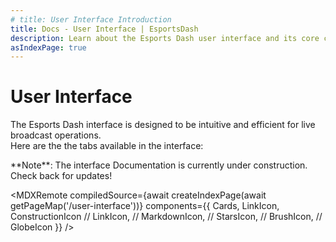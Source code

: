 ```yaml
---
# title: User Interface Introduction
title: Docs - User Interface | EsportsDash
description: Learn about the Esports Dash user interface and its core components
asIndexPage: true
---
```





# User Interface

The Esports Dash interface is designed to be intuitive and efficient for live broadcast operations. 
<br/>Here are the the tabs available in the interface:

<Callout type="warning">
  **Note**: The interface Documentation is currently under construction. Check back for updates!
</Callout>

<MDXRemote
  compiledSource={await createIndexPage(await getPageMap('/user-interface'))}
  components={{
    Cards,
    LinkIcon,
    ConstructionIcon
  //  LinkIcon,
  //  MarkdownIcon,
  //  StarsIcon,
  //  BrushIcon,
  //  GlobeIcon
  }}
/>
